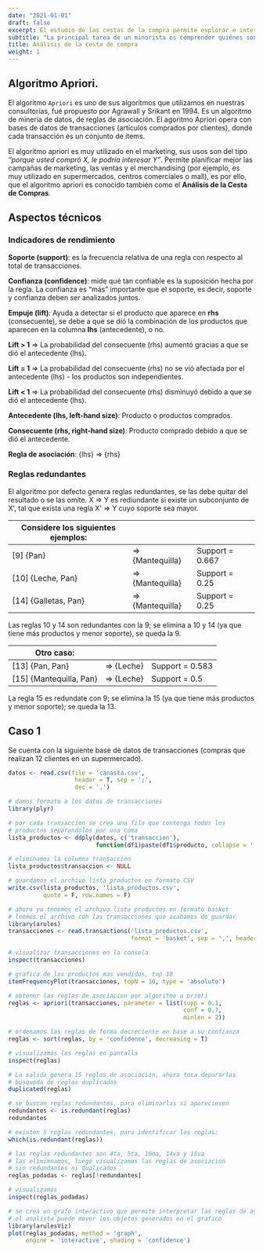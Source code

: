 ```yaml
---
date: "2021-01-01"
draft: false
excerpt: El estudio de las cestas de la compra permite explorar e interpretar la demanda de los clientes, comprender la relación entre los productos y las reglas para realizar una compra.
subtitle: "La principal tarea de un minorista es comprender quiénes son las personas que realizan compras en la tienda y, con la ayuda de este conocimiento, influir en la cantidad y calidad de las compras."
title: Análisis de la cesta de compra
weight: 1
---
```


## Algoritmo Apriori.
El algoritmo `Apriori` es uno de sus algoritmos que utilizamos en nuestras consultorías, fué propuesto por Agrawall y Srikant en 1994. Es un algoritmo de minería de datos, de reglas de asociación. El agoritmo Apriori opera con bases de datos de transacciones (artículos comprados por clientes), donde cada transacción es un conjunto de ítems.

El algoritmo apriori es muy utilizado en el marketing, sus usos son del tipo _“porque usted compró X, le podría interesar Y”_. Permite planificar mejor las campañas de marketing, las ventas y el merchandising (por ejemplo, es muy utilizado en supermercados, centros comerciales o mall), es por ello, que el algoritmo apriori es conocido también como el **Análisis de la Cesta de Compras**.

## Aspectos técnicos
### Indicadores de rendimiento
**Soporte (support)**: es  la frecuencia relativa de una regla con respecto al total de transacciones.

**Confianza (confidence)**: mide qué tan confiable es la suposición hecha por la regla. La confianza es “más” importante que el soporte, es decir, soporte y confianza deben ser analizados juntos.

**Empuje (lift)**: Ayuda a detectar si el producto que aparece en **rhs** (consecuente), se debe a que se dió la combinación de los productos que aparecen en la columna **lhs** (antecedente), o no.

**Lift > 1** => La probabilidad del consecuente (rhs) aumentó gracias a que se dió el antecedente (lhs).

**Lift = 1** => La probabilidad del consecuente (rhs) no se vió afectada por el antecedente (lhs) - los productos son independientes.

**Lift < 1** => La probabilidad del consecuente (rhs) disminuyó debido a que se dió el antecedente (lhs).

**Antecedente (lhs, left-hand size)**: Producto o productos comprados.

**Consecuente (rhs, right-hand size)**: Producto comprado debido a que se dió el antecedente.

**Regla de asociación**: {lhs} => {rhs}

### Reglas redundantes
El algoritmo por defecto genera reglas redundantes, se las debe quitar del resultado o se las omite. X => Y es rediundante si existe un subconjunto de X\', tal que exista una regla X\' => Y cuyo soporte sea mayor.

| Considere los siguientes ejemplos:   |   |   |
|---|---|---|
| [9] {Pan}             | => {Mantequilla}  | Support = 0.667  |
| [10] {Leche, Pan}     | => {Mantequilla}  | Support = 0.25   |
| [14] {Galletas, Pan}  | => {Mantequilla}  | Support = 0.25   |

Las reglas 10 y 14 son redundantes con la 9; se elimina a 10 y 14 (ya que tiene más productos y menor soporte), se queda la 9.

| Otro caso:   |   |   |
|---|---|---|
| [13] {Pan, Pan}          | => {Leche}  | Support = 0.583 |
| [15] {Mantequilla, Pan}  | => {Leche}  | Support = 0.5   |

La regla 15 es redundate con 9; se elimina la 15 (ya que tiene más productos y menor soporte); se queda la 13.

## Caso 1
Se cuenta con la siguiente base de datos de transacciones (compras que realizan 12 clientes en un supermercado).

```r
datos <- read.csv(file = 'canasta.csv',
                   header = T, sep = ';',
                   dec = ',')
```

```r
# damos formato a los datos de transacciones
library(plyr)
```

```r
# por cada transaccion se crea una fila que contenga todos los 
# productos separandolos por una coma
lista_productos <- ddply(datos, c('transaccion'),
                         function(df1)paste(df1$producto, collapse = ','))
```

```r
# eliminamos la columna transaccion
lista_productos$transaccion <- NULL
```

```r
# guardamos el archivo lista_productos en formato CSV
write.csv(lista_productos, 'lista_productos.csv',
          quote = F, row.names = F)
```

```r
# ahora ya tenemos el archivo lista productos en formato basket
# leemos el archivo con las transacciones que acabamos de guardar
library(arules)
transacciones <- read.transactions('lista_productos.csv',
                                   format = 'basket', sep = ',', header = F)
```

```r
# visualizar transacciones en la consola
inspect(transacciones)

# grafica de los productos mas vendidos, top 10
itemFrequencyPlot(transacciones, topN = 10, type = 'absolute')
```

```r
# obtener las reglas de asociacion por algoritmo a priori
reglas <- apriori(transacciones, parameter = list(supp = 0.1,
                                                  conf = 0.7,
                                                  minlen = 2))

# ordenamos las reglas de forma decreciente en base a su confianza
reglas <- sort(reglas, by = 'confidence', decreasing = T)

# visualizamos las reglas en pantalla
inspect(reglas)
```

```r
# La salida genera 15 reglas de asociacion, ahora toca depurarlas
# busqueda de reglas duplicadas
duplicated(reglas)
```

```r
# se buscan reglas redundantes, para eliminarlas si apareciesen
redundantes <- is.redundant(reglas)
redundantes
```

```r
# existen 5 reglas redundantes, para identificar las reglas:
which(is.redundant(reglas))
```

```r
# las reglas redundantes son 4ta, 5ta, 10ma, 14va y 15va
# las elimimnamos, luego visualizamos las reglas de asociacion
# sin redundantes ni duplicados
reglas_podadas <- reglas[!redundantes]
```

```r
# visualizamos
inspect(reglas_podadas)
```

```r
# se crea un grafo interactivo que permite interpretar las reglas de asociacion
# el analista puede mover los objetos generados en el grafico
library(arulesViz)
plot(reglas_podadas, method = 'graph',
     engine = 'interactive', shading = 'confidence')
```



